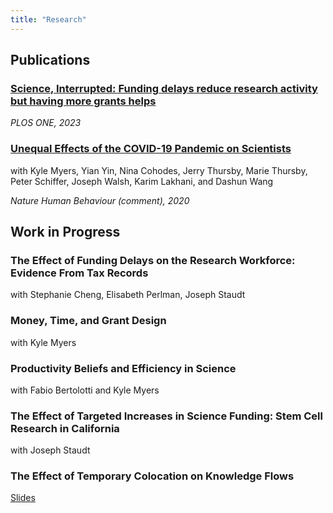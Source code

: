 ```yaml
---
title: "Research"
---
```


## Publications

### [Science, Interrupted: Funding delays reduce research activity but having more grants helps](https://journals.plos.org/plosone/article?id=10.1371/journal.pone.0280576)

*PLOS ONE, 2023*

### [Unequal Effects of the COVID-19 Pandemic on Scientists](https://www.nature.com/articles/s41562-020-0921-y)

with Kyle Myers, Yian Yin, Nina Cohodes, Jerry Thursby, Marie Thursby, Peter Schiffer, Joseph Walsh, Karim Lakhani, and Dashun Wang

*Nature Human Behaviour (comment), 2020*

## Work in Progress

### The Effect of Funding Delays on the Research Workforce: Evidence From Tax Records

with Stephanie Cheng, Elisabeth Perlman, Joseph Staudt

### Money, Time, and Grant Design

with Kyle Myers

### Productivity Beliefs and Efficiency in Science

with Fabio Bertolotti and Kyle Myers

### The Effect of Targeted Increases in Science Funding: Stem Cell Research in California

with Joseph Staudt

### The Effect of Temporary Colocation on Knowledge Flows

[Slides](https://wytham.rbind.io/html/urban2018/spillovers_uea2018.html#1)
